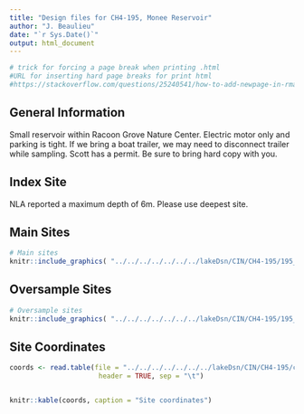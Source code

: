 ```yaml
---
title: "Design files for CH4-195, Monee Reservoir"
author: "J. Beaulieu"
date: "`r Sys.Date()`"
output: html_document
---
```


```r
# trick for forcing a page break when printing .html
#URL for inserting hard page breaks for print html
#https://stackoverflow.com/questions/25240541/how-to-add-newpage-in-rmarkdown-in-a-smart-way
```
## General Information
Small reservoir within Racoon Grove Nature Center.  Electric motor only and parking is tight.  If we bring a boat trailer, we may need to disconnect trailer while sampling.  Scott has a permit.  Be sure to bring hard copy with you.  

## Index Site
NLA reported a maximum depth of 6m.  Please use deepest site.

## Main Sites
```r
# Main sites
knitr::include_graphics( "../../../../../../../lakeDsn/CIN/CH4-195/195_Main.png")
```
<P style="page-break-before: always">
  
  

## Oversample Sites
```r
# Oversample sites
knitr::include_graphics( "../../../../../../../lakeDsn/CIN/CH4-195/195_Over.png")
```

<P style="page-break-before: always">
## Site Coordinates
```r

coords <- read.table(file = "../../../../../../../lakeDsn/CIN/CH4-195/ch4_195Sites.txt",
                      header = TRUE, sep = "\t")


knitr::kable(coords, caption = "Site coordinates")
```